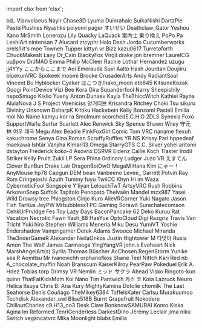 ﻿import clsx from 'clsx';


<!-- Reminder that not only HTML chars have to be escaped, MDX chars also need to be (such as a space followed by an underscore). -->
<Patronelt k="5" ias="1" sp="1" >bd&#0095;</Patronelt> <Patronelt k="3" ias="1" sp="1" >Vianvolaeus</Patronelt> <Patronelt k="3" ias="1" sp="1" >Nayir</Patronelt> <Patronelt k="3" ias="1" sp="0" >Chase3D</Patronelt> <Patronelt k="2" ias="1" sp="1" >Lyuma</Patronelt> 
<Patronelt k="2" ias="1" sp="1" >Duinrahaic</Patronelt> <Patronelt k="2" ias="1" sp="1" >SuikaNishi</Patronelt> <Patronelt k="2" ias="1" sp="1" >DartzPie</Patronelt> <Patronelt k="2" ias="1" sp="1" >PastelPlushies</Patronelt> <Patronelt k="2" ias="1" sp="1" >Nyashks</Patronelt> 
<Patronelt k="2" ias="1" sp="1" >poiyomi</Patronelt> <Patronelt k="2" ias="1" sp="1" >pager</Patronelt> <Patronelt k="2" ias="1" sp="1" >すいせい</Patronelt> <Patronelt k="2" ias="1" sp="1" >Deathclaw&#0095;Gator</Patronelt> <Patronelt k="2" ias="1" sp="1" >Yeshou</Patronelt> 
<Patronelt k="2" ias="1" sp="1" >Xano</Patronelt> <Patronelt k="2" ias="1" sp="1" >MrSmith</Patronelt> <Patronelt k="2" ias="1" sp="1" >Lonerozu</Patronelt> <Patronelt k="2" ias="1" sp="1" >Lily</Patronelt> <Patronelt k="2" ias="1" sp="1" >Quacky LaQuack</Patronelt> 
<Patronelt k="2" ias="1" sp="1" >案内士 乗り換え</Patronelt> <Patronelt k="2" ias="1" sp="1" >PoPo Pa</Patronelt> <Patronelt k="2" ias="1" sp="1" >LeshiArt</Patronelt> <Patronelt k="2" ias="1" sp="1" >nintensan 7</Patronelt> <Patronelt k="2" ias="1" sp="0" >Alucard</Patronelt> 
<Patronelt k="2" ias="1" sp="0" >ztcyphr</Patronelt> <Patronelt k="2" ias="1" sp="0" >Halo Dash</Patronelt> <Patronelt k="0" ias="1" sp="1" >Jordo</Patronelt> <Patronelt k="0" ias="0" sp="1" >Cucumberworks</Patronelt> <Patronelt k="0" ias="0" sp="1" >orels1</Patronelt> 
<Patronelt k="0" ias="0" sp="1" >it&#0039;s moe</Patronelt> <Patronelt k="0" ias="1" sp="1" >Towneh</Patronelt> <Patronelt k="0" ias="0" sp="1" >Tupper</Patronelt> <Patronelt k="0" ias="0" sp="1" >kittyn vr</Patronelt> <Patronelt k="0" ias="1" sp="1" >Bizz</Patronelt> 
<Patronelt k="0" ias="1" sp="1" >kazu0617</Patronelt> <Patronelt k="0" ias="1" sp="1" >Turretoforth</Patronelt> <Patronelt k="0" ias="1" sp="1" >ChuckMakesIt</Patronelt> <Patronelt k="0" ias="0" sp="1" >Lavy</Patronelt> <Patronelt k="0" ias="1" sp="1" >Dr&#0095;Cain</Patronelt> 
<Patronelt k="0" ias="0" sp="1" >BlackyFox</Patronelt> <Patronelt k="0" ias="0" sp="1" >Virgil drake</Patronelt> <Patronelt k="0" ias="1" sp="1" >jon bremner</Patronelt> <Patronelt k="0" ias="0" sp="1" >LaurelCG</Patronelt> <Patronelt k="0" ias="1" sp="1" >υμβραν</Patronelt> 
<Patronelt k="0" ias="1" sp="1" >DrJMAD</Patronelt> <Patronelt k="0" ias="1" sp="1" >Emma</Patronelt> <Patronelt k="0" ias="1" sp="1" >Philip McCleer</Patronelt> <Patronelt k="0" ias="0" sp="1" >Rachie</Patronelt> <Patronelt k="0" ias="1" sp="1" >Lothar Hernandez</Patronelt> 
<Patronelt k="0" ias="1" sp="1" >uzugu</Patronelt> <Patronelt k="0" ias="0" sp="1" >jj4YYy</Patronelt> <Patronelt k="0" ias="1" sp="1" >ここからここまで</Patronelt> <Patronelt k="0" ias="1" sp="1" >Aoi Emerauda</Patronelt> <Patronelt k="0" ias="1" sp="1" >Suvi Aalto</Patronelt> 
<Patronelt k="0" ias="1" sp="1" >Hash Jourdan</Patronelt> <Patronelt k="0" ias="1" sp="1" >Doujiiru</Patronelt> <Patronelt k="0" ias="1" sp="1" >bluekunVRC</Patronelt> <Patronelt k="0" ias="1" sp="1" >Spokeek</Patronelt> <Patronelt k="0" ias="1" sp="1" >moomi</Patronelt> 
<Patronelt k="0" ias="1" sp="1" >Brooke</Patronelt> <Patronelt k="0" ias="0" sp="1" >CrusaderArts</Patronelt> <Patronelt k="0" ias="1" sp="1" >Andy</Patronelt> <Patronelt k="0" ias="1" sp="1" >RadiantSoul</Patronelt> <Patronelt k="0" ias="1" sp="1" >Vincent Bu</Patronelt> 
<Patronelt k="0" ias="1" sp="1" >Hyblocker</Patronelt> <Patronelt k="0" ias="0" sp="1" >Cyeker</Patronelt> <Patronelt k="0" ias="1" sp="1" >はこつき&#0047;hako&#0095;moon</Patronelt> <Patronelt k="0" ias="1" sp="1" >etb845</Patronelt> <Patronelt k="0" ias="1" sp="1" >KitsuneKozak</Patronelt> 
<Patronelt k="0" ias="1" sp="1" >Googi</Patronelt> <Patronelt k="0" ias="1" sp="1" >PointDevice</Patronelt> <Patronelt k="0" ias="1" sp="1" >Vizi</Patronelt> <Patronelt k="0" ias="1" sp="1" >Bee</Patronelt> <Patronelt k="0" ias="1" sp="1" >Kora Gira</Patronelt> 
<Patronelt k="0" ias="1" sp="1" >Squanderfool</Patronelt> <Patronelt k="0" ias="1" sp="1" >Narry</Patronelt> <Patronelt k="0" ias="1" sp="1" >Sheepishily</Patronelt> <Patronelt k="0" ias="0" sp="1" >nepoSmugo</Patronelt> <Patronelt k="0" ias="1" sp="1" >Kixlio Yueny</Patronelt> 
<Patronelt k="0" ias="1" sp="1" >Anton Dunaev</Patronelt> <Patronelt k="0" ias="1" sp="1" >Kayla</Patronelt> <Patronelt k="0" ias="1" sp="1" >TheThiccWitch</Patronelt> <Patronelt k="0" ias="0" sp="1" >Kathiel Rayna</Patronelt> <Patronelt k="0" ias="1" sp="1" >AlulaNova</Patronelt> 
<Patronelt k="0" ias="1" sp="1" >J S</Patronelt> <Patronelt k="0" ias="1" sp="1" >Project</Patronelt> <Patronelt k="0" ias="1" sp="1" >Vireniciss</Patronelt> <Patronelt k="0" ias="0" sp="1" >양거티브</Patronelt> <Patronelt k="0" ias="1" sp="1" >Krisandra Ritchey</Patronelt> 
<Patronelt k="0" ias="1" sp="1" >Choki</Patronelt> <Patronelt k="0" ias="0" sp="1" >Tsu</Patronelt> <Patronelt k="0" ias="1" sp="1" >sikuru</Patronelt> <Patronelt k="0" ias="1" sp="1" >Divinity</Patronelt> <Patronelt k="0" ias="0" sp="1" >Unknown</Patronelt> 
<Patronelt k="0" ias="1" sp="1" >DsharpK</Patronelt> <Patronelt k="0" ias="1" sp="1" >Kittiku</Patronelt> <Patronelt k="0" ias="1" sp="1" >Hackebein</Patronelt> <Patronelt k="0" ias="1" sp="1" >Kelly</Patronelt> <Patronelt k="0" ias="1" sp="1" >Bonzomi</Patronelt> 
<Patronelt k="0" ias="1" sp="1" >Pastell Emilia</Patronelt> <Patronelt k="0" ias="1" sp="1" >mol</Patronelt> <Patronelt k="0" ias="1" sp="1" >No Name</Patronelt> <Patronelt k="0" ias="1" sp="1" >kamyu</Patronelt> <Patronelt k="0" ias="1" sp="1" >kor ra</Patronelt> 
<Patronelt k="0" ias="1" sp="1" >Smolmum</Patronelt> <Patronelt k="0" ias="0" sp="1" >scorchedE&#0046;C&#0046;H&#0046;O</Patronelt> <Patronelt k="0" ias="1" sp="1" >2DLS</Patronelt> <Patronelt k="0" ias="1" sp="1" >Synexia Foxo</Patronelt> <Patronelt k="0" ias="1" sp="1" >SupportWaifu</Patronelt> 
<Patronelt k="0" ias="1" sp="1" >Surfur</Patronelt> <Patronelt k="0" ias="1" sp="1" >Scarlett</Patronelt> <Patronelt k="0" ias="1" sp="1" >Alec Renwick</Patronelt> <Patronelt k="0" ias="0" sp="1" >Sky Spence</Patronelt> <Patronelt k="0" ias="1" sp="1" >Shawn Wiley</Patronelt> 
<Patronelt k="0" ias="1" sp="1" >守元 林</Patronelt> <Patronelt k="0" ias="1" sp="1" >여우 태극</Patronelt> <Patronelt k="0" ias="1" sp="1" >Megu</Patronelt> <Patronelt k="0" ias="0" sp="1" >Alex Beadle</Patronelt> <Patronelt k="0" ias="1" sp="1" >PinkFoxGirl</Patronelt> 
<Patronelt k="0" ias="1" sp="1" >Comic Tom</Patronelt> <Patronelt k="0" ias="1" sp="1" >VRC naname</Patronelt> <Patronelt k="0" ias="0" sp="1" >flexuh</Patronelt> <Patronelt k="0" ias="1" sp="1" >kakuchrome</Patronelt> <Patronelt k="0" ias="1" sp="1" >Senya</Patronelt> 
<Patronelt k="0" ias="0" sp="1" >Gina Roman</Patronelt> <Patronelt k="0" ias="1" sp="1" >ScruffyRuffles</Patronelt> <Patronelt k="0" ias="0" sp="1" >YR NS</Patronelt> <Patronelt k="0" ias="0" sp="1" >Krissy</Patronelt> <Patronelt k="0" ias="1" sp="1" >Pari</Patronelt> 
<Patronelt k="0" ias="0" sp="1" >hppedeaf</Patronelt> <Patronelt k="0" ias="0" sp="1" >maekawa</Patronelt> <Patronelt k="0" ias="1" sp="1" >Ishtãr</Patronelt> <Patronelt k="0" ias="1" sp="1" >Vanjiha</Patronelt> <Patronelt k="0" ias="0" sp="1" >Kimari13</Patronelt> 
<Patronelt k="0" ias="1" sp="1" >Omega</Patronelt> <Patronelt k="0" ias="1" sp="1" >StarryGTS</Patronelt> <Patronelt k="0" ias="1" sp="1" >C&#0046;C&#0046; Silver</Patronelt> <Patronelt k="0" ias="1" sp="1" >yohei aritomi</Patronelt> <Patronelt k="0" ias="1" sp="1" >dstayton</Patronelt> 
<Patronelt k="0" ias="1" sp="1" >Frederick</Patronelt> <Patronelt k="0" ias="1" sp="1" >koko&#0045;4</Patronelt> <Patronelt k="0" ias="1" sp="1" >Asovrix</Patronelt> <Patronelt k="0" ias="1" sp="1" >DSRVR</Patronelt> <Patronelt k="0" ias="1" sp="1" >Eidenz</Patronelt> 
<Patronelt k="0" ias="0" sp="1" >Callie Koch</Patronelt> <Patronelt k="0" ias="0" sp="1" >Tlaster</Patronelt> <Patronelt k="0" ias="0" sp="1" >Irodil Striker</Patronelt> <Patronelt k="0" ias="1" sp="1" >Kelly Pruitt</Patronelt> <Patronelt k="0" ias="1" sp="1" >Zukii</Patronelt> 
<Patronelt k="0" ias="1" sp="1" >LP</Patronelt> <Patronelt k="0" ias="1" sp="1" >Sera Phina</Patronelt> <Patronelt k="0" ias="1" sp="1" >0rdinary</Patronelt> <Patronelt k="0" ias="1" sp="1" >Ludger</Patronelt> <Patronelt k="0" ias="0" sp="1" >Juzo VR</Patronelt> 
<Patronelt k="0" ias="1" sp="1" >えすてん</Patronelt> <Patronelt k="0" ias="0" sp="1" >Clover</Patronelt> <Patronelt k="0" ias="1" sp="1" >BunBun</Patronelt> <Patronelt k="0" ias="1" sp="1" >Drake Lair</Patronelt> <Patronelt k="0" ias="1" sp="1" >DragonBoiOwO</Patronelt> 
<Patronelt k="0" ias="1" sp="1" >MegaM</Patronelt> <Patronelt k="0" ias="0" sp="1" >Hana Kim</Patronelt> <Patronelt k="0" ias="1" sp="1" >にゃー！</Patronelt> <Patronelt k="0" ias="1" sp="1" >AnyMouse</Patronelt> <Patronelt k="0" ias="1" sp="1" >hp78</Patronelt> 
<Patronelt k="0" ias="0" sp="1" >Capgun</Patronelt> <Patronelt k="0" ias="1" sp="1" >DEM bean</Patronelt> <Patronelt k="0" ias="1" sp="1" >Vanbeeno</Patronelt> <Patronelt k="0" ias="1" sp="1" >Levee&#0095;</Patronelt> <Patronelt k="0" ias="1" sp="1" >Garrett Potvin</Patronelt> 
<Patronelt k="0" ias="1" sp="1" >Ray Rom</Patronelt> <Patronelt k="0" ias="1" sp="1" >Cringejoshi</Patronelt> <Patronelt k="0" ias="1" sp="1" >Azuth</Patronelt> <Patronelt k="0" ias="1" sp="1" >Tummy</Patronelt> <Patronelt k="0" ias="1" sp="1" >fuyu</Patronelt> 
<Patronelt k="0" ias="1" sp="1" >TwiiCC</Patronelt> <Patronelt k="0" ias="1" sp="1" >Khyn</Patronelt> <Patronelt k="0" ias="0" sp="1" >Hi im Waza</Patronelt> <Patronelt k="0" ias="0" sp="1" >CyberneticFool</Patronelt> <Patronelt k="0" ias="1" sp="1" >Songspire</Patronelt> 
<Patronelt k="0" ias="1" sp="1" >Y&#0039;liyan</Patronelt> <Patronelt k="0" ias="1" sp="1" >LelouchTwT</Patronelt> <Patronelt k="0" ias="1" sp="1" >ArtsyVRC</Patronelt> <Patronelt k="0" ias="1" sp="1" >Rush Robbins</Patronelt> <Patronelt k="0" ias="1" sp="1" >ArkorenSnep</Patronelt> 
<Patronelt k="0" ias="1" sp="1" >Suffolk</Patronelt> <Patronelt k="0" ias="1" sp="1" >Tapitolo Penopato</Patronelt> <Patronelt k="0" ias="1" sp="1" >Thelvaën Mandel</Patronelt> <Patronelt k="0" ias="0" sp="1" >mzx987</Patronelt> <Patronelt k="0" ias="1" sp="1" >Yasei Wild</Patronelt> 
<Patronelt k="0" ias="0" sp="1" >Drowsy</Patronelt> <Patronelt k="0" ias="0" sp="1" >tree</Patronelt> <Patronelt k="0" ias="1" sp="1" >Phlogston</Patronelt> <Patronelt k="0" ias="1" sp="1" >Ginjo</Patronelt> <Patronelt k="0" ias="0" sp="1" >Kuro</Patronelt> 
<Patronelt k="0" ias="1" sp="1" >AileVRCorner</Patronelt> <Patronelt k="0" ias="0" sp="1" >Yuki Nagato</Patronelt> <Patronelt k="0" ias="1" sp="1" >Jason Fish</Patronelt> <Patronelt k="0" ias="0" sp="1" >TarKus</Patronelt> <Patronelt k="0" ias="0" sp="1" >JeyPW</Patronelt> 
<Patronelt k="0" ias="1" sp="1" >Mrbubblesx1 PC Gaming</Patronelt> <Patronelt k="0" ias="0" sp="1" >Sorawit Surachatecomson</Patronelt> <Patronelt k="0" ias="1" sp="1" >CehkUrPrvldge</Patronelt> <Patronelt k="0" ias="0" sp="1" >Fes Toy</Patronelt> <Patronelt k="0" ias="1" sp="1" >Lazy Days</Patronelt> 
<Patronelt k="0" ias="1" sp="1" >BaconPancake 62</Patronelt> <Patronelt k="0" ias="1" sp="1" >Deko</Patronelt> <Patronelt k="0" ias="1" sp="1" >Kuruu</Patronelt> <Patronelt k="0" ias="0" sp="1" >Rat Vacation</Patronelt> <Patronelt k="0" ias="1" sp="1" >Necrotic Fawn</Patronelt> 
<Patronelt k="0" ias="0" sp="1" >Yash&#0095;88</Patronelt> <Patronelt k="0" ias="1" sp="1" >HaeYue</Patronelt> <Patronelt k="0" ias="1" sp="1" >OptoCloud</Patronelt> <Patronelt k="0" ias="1" sp="1" >Digi</Patronelt> <Patronelt k="0" ias="0" sp="1" >Razgriz</Patronelt> 
<Patronelt k="0" ias="1" sp="1" >Travis Van Tricht</Patronelt> <Patronelt k="0" ias="1" sp="1" >Yuki hiro</Patronelt> <Patronelt k="0" ias="0" sp="1" >Stephen Williams</Patronelt> <Patronelt k="0" ias="0" sp="1" >Meneria</Patronelt> <Patronelt k="0" ias="1" sp="1" >Miku Desu</Patronelt> 
<Patronelt k="0" ias="1" sp="1" >YumiVT</Patronelt> <Patronelt k="0" ias="1" sp="1" >Yoshie</Patronelt> <Patronelt k="0" ias="1" sp="1" >Endershadow</Patronelt> <Patronelt k="0" ias="0" sp="1" >Vamprigamer</Patronelt> <Patronelt k="0" ias="1" sp="1" >Derek Adams</Patronelt> 
<Patronelt k="0" ias="1" sp="1" >Swooce</Patronelt> <Patronelt k="0" ias="1" sp="1" >Michael Miranda</Patronelt> <Patronelt k="0" ias="1" sp="1" >The3nderGameR</Patronelt> <Patronelt k="0" ias="0" sp="1" >Alexander</Patronelt> <Patronelt k="0" ias="1" sp="1" >NeilaOnkos</Patronelt> 
<Patronelt k="0" ias="1" sp="1" >Justin Hightower</Patronelt> <Patronelt k="0" ias="1" sp="1" >M</Patronelt> <Patronelt k="0" ias="1" sp="1" >다맞아</Patronelt> <Patronelt k="0" ias="0" sp="1" >Ruxia</Patronelt> <Patronelt k="0" ias="1" sp="1" >Amon The Wolf</Patronelt> 
<Patronelt k="0" ias="1" sp="1" >James Carmoega</Patronelt> <Patronelt k="0" ias="0" sp="1" >YingYangVR</Patronelt> <Patronelt k="0" ias="1" sp="1" >john&#0046;s</Patronelt> <Patronelt k="0" ias="1" sp="1" >Evoheart</Patronelt> <Patronelt k="0" ias="0" sp="1" >Nick</Patronelt> 
<Patronelt k="0" ias="1" sp="1" >MarshAngelArt&#0040;s&#0041;</Patronelt> <Patronelt k="0" ias="1" sp="1" >Syrila</Patronelt> <Patronelt k="0" ias="1" sp="1" >Thomas Büscher</Patronelt> <Patronelt k="0" ias="1" sp="1" >AcChosen</Patronelt> <Patronelt k="0" ias="1" sp="1" >RegenStorm</Patronelt> 
<Patronelt k="0" ias="1" sp="1" >Yunike</Patronelt> <Patronelt k="0" ias="1" sp="1" >sea R</Patronelt> <Patronelt k="0" ias="1" sp="1" >Aomitsu</Patronelt> <Patronelt k="0" ias="0" sp="1" >Mr Ivanovichh</Patronelt> <Patronelt k="0" ias="1" sp="1" >orphanofkos</Patronelt> 
<Patronelt k="0" ias="1" sp="1" >Shane Teel</Patronelt> <Patronelt k="0" ias="1" sp="1" >Nittch</Patronelt> <Patronelt k="0" ias="1" sp="1" >Kari Red</Patronelt> <Patronelt k="0" ias="0" sp="1" >nb</Patronelt> <Patronelt k="0" ias="1" sp="1" >A&#0095;chocolate&#0095;muffin</Patronelt> 
<Patronelt k="0" ias="1" sp="1" >Noah Branscum</Patronelt> <Patronelt k="0" ias="1" sp="1" >KaiserKilroy</Patronelt> <Patronelt k="0" ias="1" sp="1" >PearPaw</Patronelt> <Patronelt k="0" ias="1" sp="1" >Pokeduel</Patronelt> <Patronelt k="0" ias="0" sp="1" >Erik A&#0046; Hdez</Patronelt> 
<Patronelt k="0" ias="1" sp="1" >Tobias torp</Patronelt> <Patronelt k="0" ias="0" sp="1" >Grimsy VR</Patronelt> <Patronelt k="0" ias="0" sp="1" >Nemlin</Patronelt> <Patronelt k="0" ias="1" sp="1" >ミッド サクラ</Patronelt> <Patronelt k="0" ias="1" sp="1" >Ahead</Patronelt> 
<Patronelt k="0" ias="1" sp="1" >Visko</Patronelt> <Patronelt k="0" ias="1" sp="1" >Ringoto&#0045;kun</Patronelt> <Patronelt k="0" ias="1" sp="1" >quinn</Patronelt> <Patronelt k="0" ias="0" sp="1" >ThatFatKidsMom</Patronelt> <Patronelt k="0" ias="1" sp="1" >Koi Nano</Patronelt> 
<Patronelt k="0" ias="1" sp="1" >Tim Pantwich</Patronelt> <Patronelt k="0" ias="0" sp="1" >카스 코</Patronelt> <Patronelt k="0" ias="0" sp="1" >Kota</Patronelt> <Patronelt k="0" ias="0" sp="1" >Lazruck</Patronelt> <Patronelt k="0" ias="0" sp="1" >Neuro</Patronelt> 
<Patronelt k="0" ias="1" sp="1" >Helica Itsuya</Patronelt> <Patronelt k="0" ias="1" sp="1" >Chris B&#0046;</Patronelt> <Patronelt k="0" ias="1" sp="1" >Ana Kury</Patronelt> <Patronelt k="0" ias="1" sp="1" >MightyKamina</Patronelt> <Patronelt k="0" ias="1" sp="1" >Dotolie</Patronelt> 
<Patronelt k="0" ias="0" sp="1" >chomilk</Patronelt> <Patronelt k="0" ias="1" sp="1" >The Last Seahorse</Patronelt> <Patronelt k="0" ias="0" sp="1" >Denís Couñago</Patronelt> <Patronelt k="0" ias="1" sp="1" >TheMikey6384</Patronelt> <Patronelt k="0" ias="1" sp="1" >ToffelsKater</Patronelt> 
<Patronelt k="0" ias="1" sp="1" >Carlsu</Patronelt> <Patronelt k="0" ias="1" sp="1" >Murakuumoo</Patronelt> <Patronelt k="0" ias="1" sp="1" >Techdisk</Patronelt> <Patronelt k="0" ias="1" sp="1" >Alexander&#0095;owl</Patronelt> <Patronelt k="0" ias="1" sp="1" >Blise518B</Patronelt> 
<Patronelt k="0" ias="1" sp="1" >Burnt Grapefruit</Patronelt> <Patronelt k="0" ias="1" sp="1" >Nekodere</Patronelt> <Patronelt k="0" ias="1" sp="1" >ChilloutCharles</Patronelt> <Patronelt k="0" ias="1" sp="1" >c9&#0046;H13&#0095;no3</Patronelt> <Patronelt k="0" ias="0" sp="1" >Desk Claw</Patronelt> 
<Patronelt k="0" ias="1" sp="1" >BonknowSAMURAI</Patronelt> <Patronelt k="0" ias="0" sp="1" >Konro</Patronelt> <Patronelt k="0" ias="0" sp="1" >Kiska Agina</Patronelt> <Patronelt k="0" ias="1" sp="1" >Im Reformed</Patronelt> <Patronelt k="0" ias="1" sp="1" >TenriGenderless</Patronelt> 
<Patronelt k="0" ias="0" sp="1" >DarkestDino</Patronelt> <Patronelt k="0" ias="0" sp="1" >Jérémy Leclair</Patronelt> <Patronelt k="0" ias="0" sp="1" >jima niku</Patronelt> <Patronelt k="0" ias="0" sp="1" >Switch</Patronelt> <Patronelt k="0" ias="0" sp="1" >vegancatvrc</Patronelt> 
<Patronelt k="0" ias="1" sp="1" >Mika Moonlight</Patronelt> <Patronelt k="0" ias="0" sp="1" >blubs</Patronelt> <Patronelt k="0" ias="1" sp="1" >Emilia</Patronelt> 